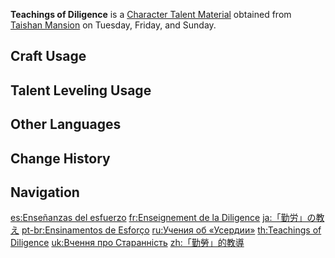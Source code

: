 {{Item Infobox
|id          = 104313
|image       = Item Teachings of Diligence.png
|type        = Character Talent Materials
|group2       = Talent Books
|invCategory = Character Development Items
|group       = Diligence Books
|quality     = 2
|description = Industriousness is the foundation of the land of Geo.<br />Diligence is having the bravery and strength to conquer mountains and seas and to pursue gold and prosperity through honest, hard work.
|day1        = Tuesday
|day2        = Friday
|day3        = Sunday
|source1     = Taishan Mansion
|source2     = [[Parametric Transformer]]
|source3     = [[Chests]]
}}
'''Teachings of Diligence''' is a [[Character Talent Material]] obtained from [[Taishan Mansion]] on Tuesday, Friday, and Sunday.

==Craft Usage==
{{Craft Usage}}

==Talent Leveling Usage==
{{Talent Leveling Usage}}

==Other Languages==
{{Other Languages
|en      = Teachings of Diligence
|zhs     = 「勤劳」的教导
|zhs_rm  = "Qínláo" de Jiàodǎo
|zht     = 「勤勞」的教導
|zht_rm  = "Qínláo" de Jiàodǎo
|zh_tl   = 
|ja      = 「勤労」の教え
|ja_rm   = "Kinrou" no Oshie
|ja_tl   = 
|ko      = 「근면」의 가르침
|ko_rm   = "Geunmyeon"-ui Gareuchim
|ko_tl   = Teachings of "Diligence"
|es      = Enseñanzas del esfuerzo
|es_tl   = Teachings of Endeavor
|fr      = Enseignement de la Diligence
|fr_tl   = Teaching of Diligence
|ru      = Учения об «Усердии»
|ru_tl   = Teachings About "Diligence"
|th      = Teachings of "Diligence"
|vi      = Bài Giảng Của "Chăm Chỉ"
|vi_tl   = Teachings of "Diligence"
|de      = Lehren des „Fleißes“
|de_tl   = Teachings of "Diligence"
|id      = Teachings of "Diligence"
|pt      = Ensinamentos de Esforço
|pt_tl   = Teachings of Effort
|tr      = Çalışkanlık Öğretisi
|tr_tl   = 
|it      = Insegnamenti della diligenza
|it_tl   = Teachings of Diligence
}}

==Change History==
{{Change History|1.0}}

==Navigation==
{{Development Item Navbox|Character Talent Materials}}

[[es:Enseñanzas del esfuerzo]]
[[fr:Enseignement de la Diligence]]
[[ja:「勤労」の教え]]
[[pt-br:Ensinamentos de Esforço]]
[[ru:Учения об «Усердии»]]
[[th:Teachings of Diligence]]
[[uk:Вчення про Старанність]]
[[zh:「勤勞」的教導]]